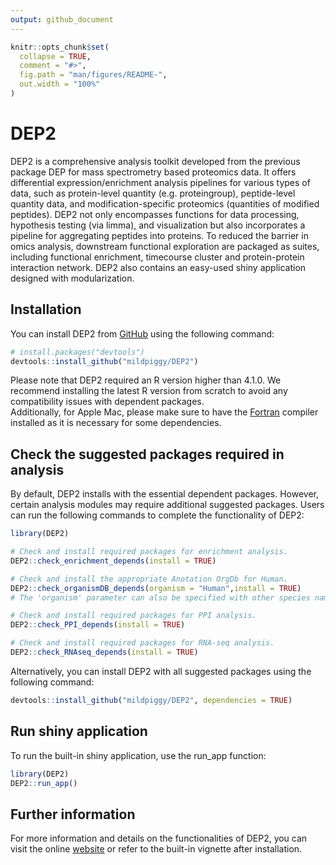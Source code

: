 ```yaml
---
output: github_document
---
```


<!-- README.md is generated from README.Rmd. Please edit that file -->

```r
knitr::opts_chunk$set(
  collapse = TRUE,
  comment = "#>",
  fig.path = "man/figures/README-",
  out.width = "100%"
)
```

# DEP2

<!-- badges: start -->

<!-- badges: end -->

<!-- <img src="logo.png" alt="logo" width="300"/> -->

<!-- ![logo](./logo.png) -->

DEP2 is a comprehensive analysis toolkit developed from the previous package DEP for mass spectrometry based proteomics data. It offers differential expression/enrichment analysis pipelines for various types of data, such as protein-level quantity (e.g. proteingroup), peptide-level quantity data, and modification-specific proteomics (quantities of modified peptides). DEP2 not only encompasses functions for data processing, hypothesis testing (via limma), and visualization but also incorporates a pipeline for aggregating peptides into proteins. To reduced the barrier in omics analysis, downstream functional exploration are packaged as suites, including functional enrichment, timecourse cluster and protein-protein interaction network. DEP2 also contains an easy-used shiny application designed with modularization.

## Installation

You can install DEP2 from [GitHub](https://github.com/mildpiggy/DEP2) using the following command:

```r
# install.packages("devtools")
devtools::install_github("mildpiggy/DEP2")
```

Please note that DEP2 required an R version higher than 4.1.0. We recommend installing the latest R version from scratch to avoid any compatibility issues with dependent packages.  
Additionally, for Apple Mac, please make sure to have the [Fortran](https://mac.r-project.org/tools/) compiler installed as it is necessary for some dependencies. 

## Check the suggested packages required in analysis

By default, DEP2 installs with the essential dependent packages. However, certain analysis modules may require additional suggested packages. Users can run the following commands to complete the functionality of DEP2:

```r
library(DEP2)

# Check and install required packages for enrichment analysis.
DEP2::check_enrichment_depends(install = TRUE)

# Check and install the appropriate Anotation OrgDb for Human.
DEP2::check_organismDB_depends(organism = "Human",install = TRUE)
# The 'organism' parameter can also be specified with other species names, like Mouse, Rat. 

# Check and install required packages for PPI analysis.
DEP2::check_PPI_depends(install = TRUE)

# Check and install required packages for RNA-seq analysis.
DEP2::check_RNAseq_depends(install = TRUE)
```

Alternatively, you can install DEP2 with all suggested packages using the following command:

```r
devtools::install_github("mildpiggy/DEP2", dependencies = TRUE)
```

## Run shiny application

To run the built-in shiny application, use the run_app function:

```r
library(DEP2)
DEP2::run_app()
```


## Further information

For more information and details on the functionalities of DEP2, you can visit the online [website](https://mildpiggy.github.io/DEP2/) or refer to the built-in vignette after installation.
